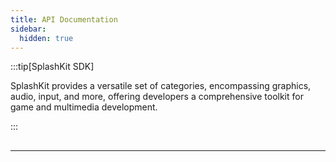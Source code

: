 ```yaml
---
title: API Documentation
sidebar:
  hidden: true
---
```



:::tip[SplashKit SDK]

SplashKit provides a versatile set of categories, encompassing graphics, audio, input, and more, offering developers a comprehensive toolkit for game and multimedia development.

:::


<ApiList>
</ApiList>

## <span style="display:none;">.</span>

---

### <span style="display:none;">..</span>

<LinkCard
    title="Contributing Guide"
    description="For more information about how to contribute to SplashKit's Usage Examples"
    href="/usage-examples/contributing"
/>
